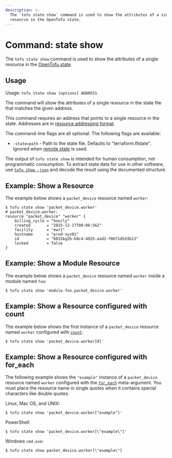 ```yaml
---
description: >-
  The `tofu state show` command is used to show the attributes of a single
  resource in the OpenTofu state.
---
```


# Command: state show

The `tofu state show` command is used to show the attributes of a
single resource in the
[OpenTofu state](/docs/language/state).

## Usage

Usage: `tofu state show [options] ADDRESS`

The command will show the attributes of a single resource in the
state file that matches the given address.

This command requires an address that points to a single resource in the
state. Addresses are
in [resource addressing format](/docs/cli/state/resource-addressing).

The command-line flags are all optional. The following flags are available:

* `-state=path` - Path to the state file. Defaults to "terraform.tfstate".
  Ignored when [remote state](/docs/language/state/remote) is used.

The output of `tofu state show` is intended for human consumption, not
programmatic consumption. To extract state data for use in other software, use
[`tofu show -json`](/docs/cli/commands/show#json-output) and decode the result
using the documented structure.

## Example: Show a Resource

The example below shows a `packet_device` resource named `worker`:

```
$ tofu state show 'packet_device.worker'
# packet_device.worker:
resource "packet_device" "worker" {
    billing_cycle = "hourly"
    created       = "2015-12-17T00:06:56Z"
    facility      = "ewr1"
    hostname      = "prod-xyz01"
    id            = "6015bg2b-b8c4-4925-aad2-f0671d5d3b13"
    locked        = false
}
```

## Example: Show a Module Resource

The example below shows a `packet_device` resource named `worker` inside a module named `foo`:

```shell
$ tofu state show 'module.foo.packet_device.worker'
```

## Example: Show a Resource configured with count

The example below shows the first instance of a `packet_device` resource named `worker` configured with
[`count`](/docs/language/meta-arguments/count):

```shell
$ tofu state show 'packet_device.worker[0]'
```

## Example: Show a Resource configured with for_each

The following example shows the `"example"` instance of a `packet_device` resource named `worker` configured with the [`for_each`](/docs/language/meta-arguments/for_each) meta-argument. You must place the resource name in single quotes when it contains special characters like double quotes.

Linux, Mac OS, and UNIX:

```shell
$ tofu state show 'packet_device.worker["example"]'
```

PowerShell:

```shell
$ tofu state show 'packet_device.worker[\"example\"]'
```

Windows `cmd.exe`:

```shell
$ tofu state show packet_device.worker[\"example\"]
```
